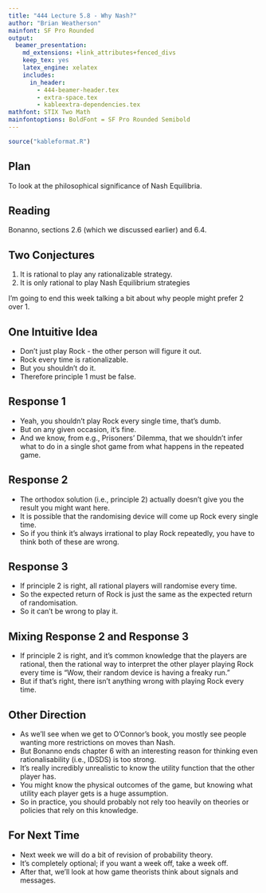 ```yaml
---
title: "444 Lecture 5.8 - Why Nash?"
author: "Brian Weatherson"
mainfont: SF Pro Rounded
output:
  beamer_presentation:
    md_extensions: +link_attributes+fenced_divs
    keep_tex: yes
    latex_engine: xelatex
    includes:
      in_header: 
        - 444-beamer-header.tex
        - extra-space.tex
        - kableextra-dependencies.tex
mathfont: STIX Two Math
mainfontoptions: BoldFont = SF Pro Rounded Semibold
---
```


```r
source("kableformat.R")
```

## Plan

To look at the philosophical significance of Nash Equilibria.

## Reading

Bonanno, sections 2.6 (which we discussed earlier) and 6.4.

## Two Conjectures

1. It is rational to play any rationalizable strategy.
2. It is only rational to play Nash Equilibrium strategies

I'm going to end this week talking a bit about why people might prefer 2 over 1.

## One Intuitive Idea

- Don't just play Rock - the other person will figure it out.
- Rock every time is rationalizable.
- But you shouldn't do it.
- Therefore principle 1 must be false.

## Response 1

- Yeah, you shouldn't play Rock every single time, that's dumb.
- But on any given occasion, it's fine.
- And we know, from e.g., Prisoners' Dilemma, that we shouldn't infer what to do in a single shot game from what happens in the repeated game.

## Response 2

- The orthodox solution (i.e., principle 2) actually doesn't give you the result you might want here.
- It is possible that the randomising device will come up Rock every single time.
- So if you think it's always irrational to play Rock repeatedly, you have to think both of these are wrong.

## Response 3

- If principle 2 is right, all rational players will randomise every time.
- So the expected return of Rock is just the same as the expected return of randomisation.
- So it can't be wrong to play it.

## Mixing Response 2 and Response 3

- If principle 2 is right, and it's common knowledge that the players are rational, then the rational way to interpret the other player playing Rock every time is "Wow, their random device is having a freaky run."
- But if that's right, there isn't anything wrong with playing Rock every time.

## Other Direction

- As we'll see when we get to O'Connor's book, you mostly see people wanting more restrictions on moves than Nash.
- But Bonanno ends chapter 6 with an interesting reason for thinking even rationalisability (i.e., IDSDS) is too strong. \pause
- It's really incredibly unrealistic to know the utility function that the other player has.
- You might know the physical outcomes of the game, but knowing what utility each player gets is a huge assumption.
- So in practice, you should probably not rely too heavily on theories or policies that rely on this knowledge.

## For Next Time

- Next week we will do a bit of revision of probability theory.
- It's completely optional; if you want a week off, take a week off.
- After that, we'll look at how game theorists think about signals and messages.


